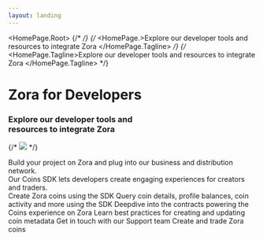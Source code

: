 ```yaml
---
layout: landing
---
```



<HomePage.Root>
  {/* <HomePageLogo dark="/zora-wordmark-white.svg" light="/zora-wordmark-black.svg" />  */}
  {/* <HomePage.>Explore our developer tools and resources to integrate Zora </HomePage.Tagline> */}
  {/* <HomePage.Tagline>Explore our developer tools and resources to integrate Zora </HomePage.Tagline> */}

  <div className="HomePageBanner">
  <div className="HomePageContent">
    <h1>Zora for Developers</h1>
    <h3>Explore our developer tools and<br /> resources to integrate Zora</h3>
    </div>
  </div>



  {/* <img src="/zora-docs-hero-image.png"  className="hero-image" /> */}

  <div className="HomePageTagline">Build your project on Zora and plug into our business and distribution network.<br />
    Our Coins SDK lets developers create engaging experiences for creators and traders.</div>
</HomePage.Root>

  <div className="HomePageContent">
  <CardContainer>
    <Card title="Create a coin" icon="create-coin" href="/coins/sdk/create-coin">
      Create Zora coins using the SDK
    </Card>
    <Card title="Query coins" icon="query-coins" href="/coins/sdk/queries/coin">
      Query coin details, profile balances, coin activity and more using the SDK
    </Card>
    <Card title="Coins contracts" icon="coins-contracts" href="/coins/contracts/coin">
      Deepdive into the contracts powering the Coins experience on Zora
    </Card>
    <Card title="Coins metadata" icon="coins-metadata" href="/coins/sdk/metadata">
      Learn best practices for creating and updating coin metadata
    </Card>
    <Card title="Support" icon="support" href="//support.zora.co">
      Get in touch with our Support team
    </Card>
    <Card title="Visit Zora" icon="visit-zora" href="//zora.co">
      Create and trade Zora coins
    </Card>
  </CardContainer>
  </div>

  
